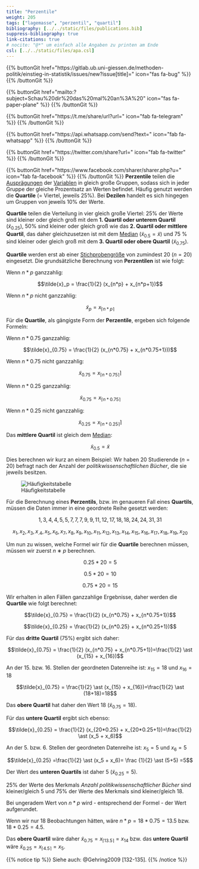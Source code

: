 ```yaml
---
title: "Perzentile"
weight: 205
tags: ["lagemasse", "perzentil", "quartil"]
bibliography: [../../static/files/publications.bib]
suppress-bibliography: true
link-citations: true
# nocite: "@*" um einfach alle Angaben zu printen am Ende
csl: [../../static/files/apa.csl]
---
```


{{% buttonGit href=\"https\:\/\/gitlab.ub.uni-giessen.de\/methoden-politik\/einstieg-in-statistik\/issues\/new?issue[title]=\" icon=\"fas fa-bug\" %}} {{% /buttonGit %}} 

{{% buttonGit href=\"mailto\:?subject=Schau\%20dir\%20das\%20mal\%20an\%3A\%20\" icon=\"fas fa-paper-plane\" %}} {{% /buttonGit %}}

{{% buttonGit href=\"https\:\/\/t.me\/share\/url?url=\" icon=\"fab fa-telegram\" %}} {{% /buttonGit %}}

{{% buttonGit href=\"https\:\/\/api.whatsapp.com\/send?text=\" icon=\"fab fa-whatsapp\" %}} {{% /buttonGit %}}

{{% buttonGit href=\"https\:\/\/twitter.com\/share?url=\" icon=\"fab fa-twitter\" %}} {{% /buttonGit %}}

{{% buttonGit href=\"https\:\/\/www.facebook.com\/sharer\/sharer.php?u=\" icon=\"fab fa-facebook\" %}} {{% /buttonGit %}}
**Perzentile** teilen die [Ausprägungen](../../glossar/merkmalsauspraegung/index.html) der [Variablen](../../glossar/variable/index.html) in gleich große Gruppen, sodass sich in jeder Gruppe der gleiche Prozentsatz an Werten befindet. Häufig genutzt werden die **Quartile** (= Viertel, jeweils $25\%$). Bei **Dezilen** handelt es sich hingegen um Gruppen von jeweils $10\%$ der Werte.

**Quartile** teilen die Verteilung in vier gleich große Viertel: $25\%$ der Werte sind kleiner oder gleich groß mit dem **1. Quartil oder unterem Quartil** ($\tilde{x}_{0.25}$), $50\%$ sind kleiner oder gleich groß wie das **2. Quartil oder mittlere Quartil**, das daher gleichzusetzen ist mit dem [Median](../../glossar/median/index.html) ($\tilde{x}_{0.5}=\tilde{x}$) und 75 % sind kleiner oder gleich groß mit dem **3. Quartil oder obere Quartil** ($\tilde{x}_{0.75}$).

**Quartile** werden erst ab einer [Stichprobengröße](../../glossar/stichprobenumfang/index.html) von zumindest $20$ ($n=20$) eingesetzt.
Die grundsätzliche Berechnung von **Perzentilen** ist wie folgt:

Wenn $n*p$ ganzzahlig:

$$\tilde{x}_p = \frac{1}{2} (x_{n*p} + x_{n*p+1})$$

Wenn $n*p$ nicht ganzzahlig: 

$$\tilde{x}_p=x_{\lceil n*p \rceil}$$

Für die **Quartile**, als gängigste Form der **Perzentile**, ergeben sich folgende Formeln:

Wenn $n*0.75$ ganzzahlig:

$$\tilde{x}_{0.75} = \frac{1}{2} (x_{n*0.75} + x_{n*0.75+1}))$$

Wenn $n*0.75$ nicht ganzzahlig: 

$$\tilde{x}_{0.75}=x_{\lceil n*0.75 \rceil}⌉$$

Wenn $n*0.25$ ganzzahlig: 

$$\tilde{x}_{0.75}=x_{\lceil n*0.75 \rceil}$$

Wenn $n*0.25$ nicht ganzzahlig: 

$$\tilde{x}_{0.25}=x_{\lceil n*0.25 \rceil}⌉$$

Das **mittlere Quartil** ist gleich dem [Median](../../glossar/median/index.html):

$$\tilde{x}_{0.5}=\tilde{x}$$

Dies berechnen wir kurz an einem Beispiel: Wir haben $20$ Studierende ($n=20$) befragt nach der Anzahl der *politikwissenschaftlichen Bücher*, die sie jeweils besitzen.

![Häufigkeitstabelle](../images/perzentile.png)

Für die Berechnung eines **Perzentils**, bzw. im genaueren Fall eines **Quartils**, müssen die Daten immer in eine geordnete Reihe gesetzt werden:

$$1,3,4,4,5,5,7,7,7,9,9,11,12,17,18,18,24,24,31,31$$

$$x_1, x_2, x_3, x_.4, x_5, x_6, x_7, x_8, x_9, x_{10}, x_{11}, x_{12}, x_{13}, x_{14}, x_{15}, x_{16}, x_{17}, x_{18}, x_{19}, x_{20}$$

Um nun zu wissen, welche Formel wir für die **Quartile** berechnen müssen, müssen wir zuerst $n∗p$ berechnen.

$$0.25*20=5$$

$$0.5*20=10$$

$$0.75*20=15$$

Wir erhalten in allen Fällen ganzzahlige Ergebnisse, daher werden die **Quartile** wie folgt berechnet:

$$\tilde{x}_{0.75} = \frac{1}{2} (x_{n*0.75} + x_{n*0.75+1})$$

$$\tilde{x}_{0.25} = \frac{1}{2} (x_{n*0.25} + x_{n*0.25+1})$$

Für das **dritte** **Quartil** ($75\%$) ergibt sich daher:

$$\tilde{x}_{0.75} = \frac{1}{2} (x_{n*0.75} + x_{n*0.75+1})=\frac{1}{2} \ast (x_{15} + x_{16})$$

An der 15. bzw. 16. Stellen der geordneten Datenreihe ist:
$x_{15}=18$ und $x_{16}=18$

$$\tilde{x}_{0.75} = \frac{1}{2} \ast (x_{15} + x_{16})=\frac{1}{2} \ast (18+18)=18$$

Das **obere Quartil** hat daher den Wert $18$ ($\tilde{x}_{0.75}=18$).

Für das **untere Quartil** ergibt sich ebenso:

$$\tilde{x}_{0.25} = \frac{1}{2} (x_{20*0.25} + x_{20*0.25+1})=\frac{1}{2} \ast (x_5 + x_6)$$

An der 5. bzw. 6. Stellen der geordneten Datenreihe ist:
$x_5=5$ und $x_6=5$

$$\tilde{x}_{0.25} =\frac{1}{2} \ast (x_5 + x_6)= \frac {1}{2} \ast (5+5) =5$$

Der Wert des **unteren Quartils** ist daher $5$ ($\tilde{x}_{0.25}=5$).

$25\%$ der Werte des Merkmals *Anzahl politikwissenschaftlicher Bücher* sind kleiner/gleich $5$ und $75\%$ der Werte des Merkmals sind kleiner/gleich $18$.

Bei ungeradem Wert von $n*p$ wird - entsprechend der Formel - der Wert aufgerundet.

Wenn wir nur $18$ Beobachtungen hätten, wäre $n*p=18*0.75=13.5$ bzw. $18*0.25=4.5$.

Das **obere Quartil** wäre daher $\tilde{x}_{0.75} = x_{\lceil 13.5 \rceil} =x_{14}$ bzw. das **untere Quartil** wäre $\tilde{x}_{0.25}=x_{\lceil 4.5 \rceil}=x_5$.


{{% notice tip %}}
Siehe auch: @Gehring2009 [132-135].
{{% /notice %}}